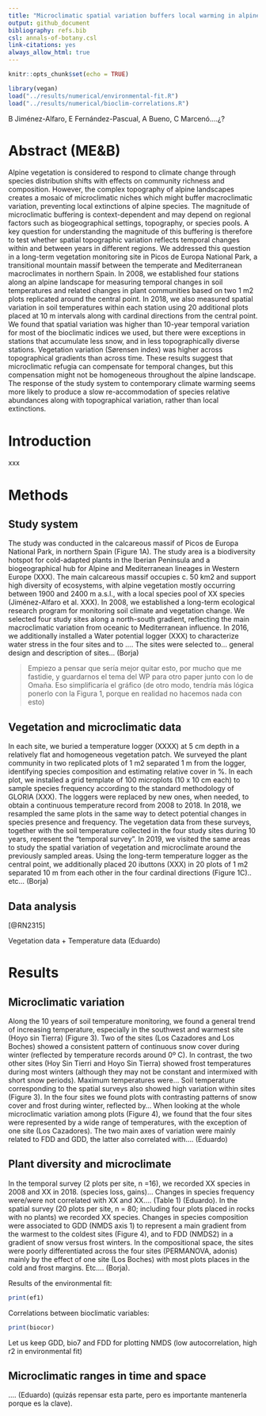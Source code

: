 ```yaml
---
title: "Microclimatic spatial variation buffers local warming in alpine vegetation"
output: github_document
bibliography: refs.bib
csl: annals-of-botany.csl
link-citations: yes
always_allow_html: true
---
```


```r
knitr::opts_chunk$set(echo = TRUE)
```

```r
library(vegan)
load("../results/numerical/environmental-fit.R")
load("../results/numerical/bioclim-correlations.R")
```

B Jiménez-Alfaro, E Fernández-Pascual, A Bueno, C Marcenó....¿?

# Abstract (ME&B)

Alpine vegetation is considered to respond to climate change through species distribution shifts with effects on community richness and composition. However, the complex topography of alpine landscapes creates a mosaic of microclimatic niches which might buffer macroclimatic variation, preventing local extinctions of alpine species. The magnitude of microclimatic buffering is context-dependent and may depend on regional factors such as biogeographical settings, topography, or species pools. A key question for understanding the magnitude of this buffering is therefore to test whether spatial topographic variation reflects temporal changes within and between years in different regions. We addressed this question in a long-term vegetation monitoring site in Picos de Europa National Park, a transitional mountain massif between the temperate and Mediterranean macroclimates in northern Spain. In 2008, we established four stations along an alpine landscape for measuring temporal changes in soil temperatures and related changes in plant communities based on two 1 m2 plots replicated around the central point. In 2018, we also measured spatial variation in soil temperatures within each station using 20 additional plots placed at 10 m intervals along with cardinal directions from the central point. We found that spatial variation was higher than 10-year temporal variation for most of the bioclimatic indices we used, but there were exceptions in stations that accumulate less snow, and in less topographically diverse stations. Vegetation variation (Sørensen index) was higher across topographical gradients than across time. These results suggest that microclimatic refugia can compensate for temporal changes, but this compensation might not be homogeneous throughout the alpine landscape. The response of the study system to contemporary climate warming seems more likely to produce a slow re-accommodation of species relative abundances along with topographical variation, rather than local extinctions.

# Introduction

xxx

# Methods

## Study system

The study was conducted in the calcareous massif of Picos de Europa National Park, in northern Spain (Figure 1A). The study area is a biodiversity hotspot for cold-adapted plants in the Iberian Peninsula and a biogeographical hub for Alpine and Mediterranean lineages in Western Europe (XXX). The main calcareous massif occupies c. 50 km2 and support high diversity of ecosystems, with alpine vegetation mostly occurring between 1900 and 2400 m a.s.l., with a local species pool of XX species (Jiménez-Alfaro et al. XXX). In 2008, we established a long-term ecological research program for monitoring soil climate and vegetation change. We selected four study sites along a north-south gradient, reflecting the main macroclimatic variation from oceanic to Mediterranean influence. In 2016, we additionally installed a Water potential logger (XXX) to characterize water stress in the four sites and to .... The sites were selected to... general design and description of sites... (Borja)

> Empiezo a pensar que sería mejor quitar esto, por mucho que me fastidie, y guardarnos el tema del WP para otro paper junto con lo de Omaña. Eso simplificaría el gráfico (de otro modo, tendría más lógica ponerlo con la Figura 1, porque en realidad no hacemos nada con esto)

## Vegetation and microclimatic data

In each site, we buried a temperature logger (XXXX) at 5 cm depth in a relatively flat and homogeneous vegetation patch. We surveyed the plant community in two replicated plots of 1 m2 separated 1 m from the logger, identifying species composition and estimating relative cover in %. In each plot, we installed a grid template of 100 microplots (10 x 10 cm each) to sample species frequency according to the standard methodology of GLORIA (XXX). The loggers were replaced by new ones, when needed, to obtain a continuous temperature record from 2008 to 2018. In 2018, we resampled the same plots in the same way to detect potential changes in species presence and frequency. The vegetation data from these surveys, together with the soil temperature collected in the four study sites during 10 years, represent the "temporal survey". In 2019, we visited the same areas to study the spatial variation of vegetation and microclimate around the previously sampled areas. Using the long-term temperature logger as the central point, we additionally placed 20 ibuttons (XXX) in 20 plots of 1 m2 separated 10 m from each other in the four cardinal directions (Figure 1C).. etc... (Borja)

## Data analysis

[@RN2315]

Vegetation data + Temperature data (Eduardo)

# Results

## Microclimatic variation

Along the 10 years of soil temperature monitoring, we found a general trend of increasing temperature, especially in the southwest and warmest site (Hoyo sin Tierra) (Figure 3). Two of the sites (Los Cazadores and Los Boches) showed a consistent pattern of continuous snow cover during winter (reflected by temperature records around 0º C). In contrast, the two other sites (Hoy Sin Tierri and Hoyo Sin Tierra) showed frost temperatures during most winters (although they may not be constant and intermixed with short snow periods). Maximum temperatures were... Soil temperature corresponding to the spatial surveys also showed high variation within sites (Figure 3). In the four sites we found plots with contrasting patterns of snow cover and frost during winter, reflected by... When looking at the whole microclimatic variation among plots (Figure 4), we found that the four sites were represented by a wide range of temperatures, with the exception of one site (Los Cazadores). The two main axes of variation were mainly related to FDD and GDD, the latter also correlated with.... (Eduardo)

## Plant diversity and microclimate

In the temporal survey (2 plots per site, n =16), we recorded XX species in 2008 and XX in 2018. (species loss, gains)... Changes in species frequency were/were not correlated with XX and XX.... (Table 1) (Eduardo). In the spatial survey (20 plots per site, n = 80; including four plots placed in rocks with no plants) we recorded XX species. Changes in species composition were associated to GDD (NMDS axis 1) to represent a main gradient from the warmest to the coldest sites (Figure 4), and to FDD (NMDS2) in a gradient of snow versus frost winters. In the compositional space, the sites were poorly differentiated across the four sites (PERMANOVA, adonis) mainly by the effect of one site (Los Boches) with most plots places in the cold and frost margins. Etc.... (Borja).

Results of the environmental fit:

```r
print(ef1)
```

Correlations between bioclimatic variables:

```r
print(biocor)
```

Let us keep GDD, bio7 and FDD for plotting NMDS (low autocorrelation, high r2 in environmental fit)

## Microclimatic ranges in time and space

.... (Eduardo) (quizás repensar esta parte, pero es importante mantenerla porque es la clave).
